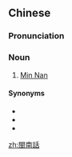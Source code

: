 {{also|闽南话}}
==Chinese==
{{zh-forms|s=闽南话|type=21}}

===Pronunciation===
{{zh-pron
|m=閩nánhuà
|c=man5 naam4 waa6-2,man4 naam4 waa6-2
|h=pfs=mén-nàm-fa/mên-nàm-fa
|mn=xm,qz,tw:bân-lâm-ōe/zz:bân-lâm-ōa
|cat=n
}}

===Noun===
{{zh-noun}}

# [[Min Nan]] {{gloss|a branch of Min Chinese}}

====Synonyms====
* {{zh-l|閩南}}
* {{zh-l|閩南語}}
* {{zh-l|河洛話}}

{{zh-cat|Languages}}

[[zh:閩南話]]